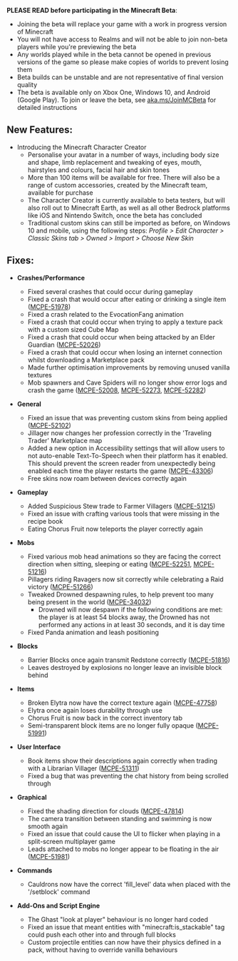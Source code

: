 **PLEASE READ before participating in the Minecraft Beta**:

-   Joining the beta will replace your game with a work in progress version of Minecraft
-   You will not have access to Realms and will not be able to join non-beta players while you're previewing the beta
-   Any worlds played while in the beta cannot be opened in previous versions of the game so please make copies of worlds to prevent losing them
-   Beta builds can be unstable and are not representative of final version quality
-   The beta is available only on Xbox One, Windows 10, and Android (Google Play). To join or leave the beta, see [aka.ms/JoinMCBeta](https://aka.ms/JoinMCBeta) for detailed instructions

## **New Features:**

-   Introducing the Minecraft Character Creator
    -   Personalise your avatar in a number of ways, including body size and shape, limb replacement and tweaking of eyes, mouth, hairstyles and colours, facial hair and skin tones
    -   More than 100 items will be available for free. There will also be a range of custom accessories, created by the Minecraft team, available for purchase
    -   The Character Creator is currently available to beta testers, but will also roll out to Minecraft Earth, as well as all other Bedrock platforms like iOS and Nintendo Switch, once the beta has concluded
    -   Traditional custom skins can still be imported as before, on Windows 10 and mobile, using the following steps: _Profile \> Edit Character \> Classic Skins tab \> Owned \> Import \> Choose New Skin_ 

## **Fixes:**

-   **Crashes/Performance**
    -   Fixed several crashes that could occur during gameplay
    -   Fixed a crash that would occur after eating or drinking a single item ([MCPE-51978](https://bugs.mojang.com/browse/MCPE-51978))
    -   Fixed a crash related to the EvocationFang animation
    -   Fixed a crash that could occur when trying to apply a texture pack with a custom sized Cube Map
    -   Fixed a crash that could occur when being attacked by an Elder Guardian ([MCPE-52026](https://bugs.mojang.com/browse/MCPE-52026))
    -   Fixed a crash that could occur when losing an internet connection whilst downloading a Marketplace pack
    -   Made further optimisation improvements by removing unused vanilla textures
    -   Mob spawners and Cave Spiders will no longer show error logs and crash the game ([MCPE-52008](https://bugs.mojang.com/browse/MCPE-52008), [MCPE-52273](https://bugs.mojang.com/browse/MCPE-52273), [MCPE-52282](https://bugs.mojang.com/browse/MCPE-52282)) 

-   **General**
    -   Fixed an issue that was preventing custom skins from being applied ([MCPE-52102](https://bugs.mojang.com/browse/MCPE-52102))
    -   Jillager now changes her profession correctly in the 'Traveling Trader' Marketplace map 
    -   Added a new option in Accessibility settings that will allow users to not auto-enable Text-To-Speech when their platform has it enabled. This should prevent the screen reader from unexpectedly being enabled each time the player restarts the game ([MCPE-43306](https://bugs.mojang.com/browse/MCPE-43306))
    -   Free skins now roam between devices correctly again 

-   **Gameplay**
    -   Added Suspicious Stew trade to Farmer Villagers ([MCPE-51215](https://bugs.mojang.com/browse/MCPE-51215))
    -   Fixed an issue with crafting various tools that were missing in the recipe book
    -   Eating Chorus Fruit now teleports the player correctly again 

-   **Mobs**
    -   Fixed various mob head animations so they are facing the correct direction when sitting, sleeping or eating ([MCPE-52251](https://bugs.mojang.com/browse/MCPE-52251), [MCPE-51216](https://bugs.mojang.com/browse/MCPE-51216))
    -   Pillagers riding Ravagers now sit correctly while celebrating a Raid victory ([MCPE-51266](https://bugs.mojang.com/browse/MCPE-51266))
    -   Tweaked Drowned despawning rules, to help prevent too many being present in the world ([MCPE-34032](https://bugs.mojang.com/browse/MCPE-34032))
        -   Drowned will now despawn if the following conditions are met: the player is at least 54 blocks away, the Drowned has not performed any actions in at least 30 seconds, and it is day time
    -   Fixed Panda animation and leash positioning 

-   **Blocks**
    -   Barrier Blocks once again transmit Redstone correctly ([MCPE-51816](https://bugs.mojang.com/browse/MCPE-51816))
    -   Leaves destroyed by explosions no longer leave an invisible block behind 

-   **Items**
    -   Broken Elytra now have the correct texture again ([MCPE-47758](https://bugs.mojang.com/browse/MCPE-47758))
    -   Elytra once again loses durability through use
    -   Chorus Fruit is now back in the correct inventory tab
    -   Semi-transparent block items are no longer fully opaque ([MCPE-51991](https://bugs.mojang.com/browse/MCPE-51991)) 

-   **User Interface**
    -   Book items show their descriptions again correctly when trading with a Librarian Villager ([MCPE-51311](https://bugs.mojang.com/browse/MCPE-51311))
    -   Fixed a bug that was preventing the chat history from being scrolled through 

-   **Graphical**
    -   Fixed the shading direction for clouds ([MCPE-47814](https://bugs.mojang.com/browse/MCPE-47814))
    -   The camera transition between standing and swimming is now smooth again
    -   Fixed an issue that could cause the UI to flicker when playing in a split-screen multiplayer game 
    -   Leads attached to mobs no longer appear to be floating in the air ([MCPE-51981](https://bugs.mojang.com/browse/MCPE-51981)) 

-   **Commands**
    -   Cauldrons now have the correct 'fill\_level' data when placed with the '/setblock' command  

-   **Add-Ons and Script Engine**
    -   The Ghast "look at player" behaviour is no longer hard coded
    -   Fixed an issue that meant entities with "minecraft:is\_stackable" tag could push each other into and through full blocks 
    -   Custom projectile entities can now have their physics defined in a pack, without having to override vanilla behaviours